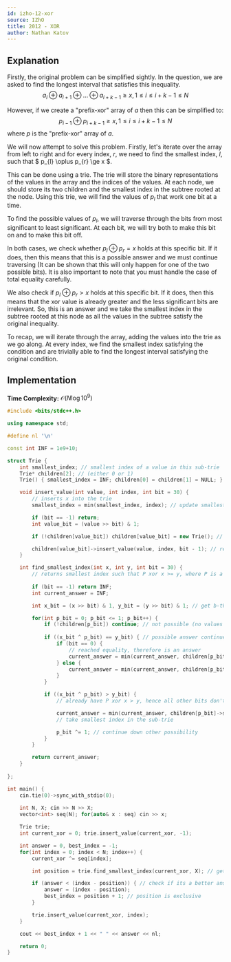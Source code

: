 ```yaml
---
id: izho-12-xor
source: IZhO
title: 2012 - XOR
author: Nathan Katov
---
```


## Explanation

Firstly, the original problem can be simplified sightly. In the question, we are asked to find the longest interval that satisfies this inequality.
$$
a_i \oplus a_{i+1} \oplus \dots \oplus a_{i+k-1} \ge x, 1 \le i \le i + k - 1 \le N
$$

However, if we create a "prefix-xor" array of $a$ then this can be simplified to:
$$
p_{i-1} \oplus p_{i+k-1} \ge x, 1 \le i \le i + k - 1 \le N
$$
where $p$ is the "prefix-xor" array of $a$.

We will now attempt to solve this problem.
Firstly, let's iterate over the array from left to right and for every index, $r$, we need to find the smallest index, $l$, such that $ p_{l} \oplus p_{r} \ge x $.

This can be done using a trie. The trie will store the binary representations of the values in the array and the indices of the values. At each node, we should store its two children and the smallest index in the subtree rooted at the node. Using this trie, we will find the values of $p_l$ that work one bit at a time.

To find the possible values of $p_l$, we will traverse through the bits from most significant to least significant. At each bit, we will try both to make this bit on and to make this bit off. 

In both cases, we check whether $p_l \oplus p_r = x$ holds at this specific bit. If it does, then this means that this is a possible answer and we must continue traversing (It can be shown that this will only happen for one of the two possible bits). It is also important to note that you must handle the case of total equality carefully.

We also check if $p_l \oplus p_r > x$ holds at this specific bit. If it does, then this means that the xor value is already greater and the less significant bits are irrelevant. So, this is an answer and we take the smallest index in the subtree rooted at this node as all the values in the subtree satisfy the original inequality. 

To recap, we will iterate through the array, adding the values into the trie as we go along. At every index, we find the smallest index satisfying the condition and are trivially able to find the longest interval satisfying the original condition.

## Implementation

**Time Complexity:** $\mathcal{O}(N\log10^9)$

<LanguageSection>

<CPPSection>

```cpp
#include <bits/stdc++.h>

using namespace std;

#define nl '\n'

const int INF = 1e9+10;

struct Trie {
	int smallest_index; // smallest index of a value in this sub-trie
	Trie* children[2]; // (either 0 or 1)
	Trie() { smallest_index = INF; children[0] = children[1] = NULL; }

	void insert_value(int value, int index, int bit = 30) {
		// inserts x into the trie
		smallest_index = min(smallest_index, index); // update smallest index in sub-trie

		if (bit == -1) return;
		int value_bit = (value >> bit) & 1;

		if (!children[value_bit]) children[value_bit] = new Trie(); // create node if needed

		children[value_bit]->insert_value(value, index, bit - 1); // recurse from child node
	}

	int find_smallest_index(int x, int y, int bit = 30) { 
		// returns smallest index such that P xor x >= y, where P is a element in the trie
	
		if (bit == -1) return INF;
		int current_answer = INF;

		int x_bit = (x >> bit) & 1, y_bit = (y >> bit) & 1; // get b-th bits of x and y

		for(int p_bit = 0; p_bit <= 1; p_bit++) {
			if (!children[p_bit]) continue; // not possible (no values like this)
			
			if ((x_bit ^ p_bit) == y_bit) { // possible answer continue traversing
				if (bit == 0) {
					// reached equality, therefore is an answer
					current_answer = min(current_answer, children[p_bit]->smallest_index);
				} else {
					current_answer = min(current_answer, children[p_bit]->find_smallest_index(x, y, bit - 1));
				}
			}

			if ((x_bit ^ p_bit) > y_bit) {
				// already have P xor x > y, hence all other bits don't matter

				current_answer = min(current_answer, children[p_bit]->smallest_index); 
				// take smallest index in the sub-trie

				p_bit ^= 1; // continue down other possibility 
			}
		}

		return current_answer;
	}
		
};

int main() {
	cin.tie(0)->sync_with_stdio(0);
	
	int N, X; cin >> N >> X;
	vector<int> seq(N); for(auto& x : seq) cin >> x;

	Trie trie;
	int current_xor = 0; trie.insert_value(current_xor, -1);

	int answer = 0, best_index = -1;
	for(int index = 0; index < N; index++) {
		current_xor ^= seq[index];

		int position = trie.find_smallest_index(current_xor, X); // get best position 

		if (answer < (index - position)) { // check if its a better answer
			answer = (index - position);
			best_index = position + 1; // position is exclusive
		}

		trie.insert_value(current_xor, index);
	}

	cout << best_index + 1 << " " << answer << nl;

    return 0;
}
```

</CPPSection>

<PySection>

</PySection>

<JavaSection>

</JavaSection>

</LanguageSection>
